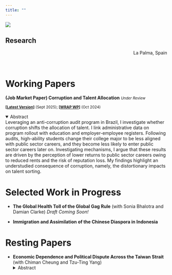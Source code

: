```yaml
---
title: ""
---
```


:::{.column-screen}
![](static/img/lapalma.jpg)
<div class="overlay-text">
# Research
</div>

<div style="text-align: right; margin-top: 4px;">
La Palma, Spain
</div>
:::

<br />

# Working Papers

**(Job Market Paper) Corruption and Talent Allocation** <i><small>Under Review</small></i>

<small>**[[Latest Version](https://yangxun.org/Research/JMP_Xun_2025.pdf)]** (Sept 2025); **[[WRAP WP](https://wrap.warwick.ac.uk/id/eprint/188397/)]** (Oct 2024)</small>


<details open>
  <summary>Abstract</summary>
    Leveraging an anti-corruption audit program in Brazil, I investigate whether corruption shifts the allocation of talent. I link administrative data on program rollout with education and employer-employee registers. Following audits, high-ability students change their college major to be less aligned with public sector careers, and they become less likely to enter public sector careers later on. Investigating mechanisms, I argue that these results are driven by the perception of lower returns to public sector careers owing to reduced rents and the risk of reputation loss. My findings highlight an understudied consequence of corruption, namely, the distortionary impacts on talent sorting.
</details>


# Selected Work in Progress
- **The Global Health Toll of the Global Gag Rule** (with Sonia Bhalotra and Damian Clarke) <i>Draft Coming Soon!</i>
<!-- <details>
  <summary>Abstract</summary>
     The Global Gag Rule (GGR) is a pro-life policy that prohibits foreign non-governmental organizations receiving U.S. aid from providing or advocating for abortion-related services. First introduced by President Reagan in 1984, the policy has been reinstated by every Republican administration and rescinded by every Democrat. We examine the effects of the GGR on maternal mortality across two presidential transitions: Clinton to Bush (1993–2008) and Obama to Trump (2009–2020). Our empirical strategy employs a triple difference design that leverages cross-country variation in US aid dependence and within-country variation in baseline clinic access to measure exposure. We find that, on average, the reinstatement of the GGR is associated with a 16.7 percent increase in maternal mortality in aid-receiving countries. We also uncover larger effects under the Trump administration, likely due to the policy’s unprecedented expansion in 2017.
</details> -->

- **Immigration and Assimilation of the Chinese Diaspora in Indonesia**
<!-- <details>
  <summary>Abstract</summary>
     This paper studies the effects of state-enforced assimilation policy on immigrant integration. I focus on the Chinese diaspora in Indonesia when long-lasting anti-Chinese legislation during the New Order (1966-1998) was revoked after the fall of Suharto. I exploit across-regency differences in ethnic Chinese shares prior to the revoke as a proxy for the intensity of out-group exposure. The difference-in-difference estimates suggest the revoke of the legislation fostered cultural assimilation of Chinese Indonesians, as measured by language use and religious affiliation. Additional data collection is in process to study economic and political assimilation, as ethnic Chinese are perceived as economic insiders but political outsiders in Indonesia. All in all, this study aims to contribute to understanding how state policy affects immigrant integration in the context of south-south migration.
</details> -->

# Resting Papers
- **Economic Dependence and Political Dispute Across the Taiwan Strait** (with Chiman Cheung and Tzu-Ting Yang) 
<details>
  <summary>Abstract</summary>
    Does economic integration foster political affinity, or can it trigger a backlash? We approach this question by investigating an unconventional type of “China shock” in the context of the Taiwanese export surge to mainland China. Applying a shift-share design with newly delineated commuting zones (CZs) in Taiwan, our preliminary findings suggest that an across-CZ interquartile change in China export exposure leads to a 1.2\% increase in pro-independence vote shares during 2000-2016. Individual data from socioeconomic surveys reveals similar effects on pro-independence attitudes. We do not, however, find evidence of export exposure affecting inclination toward a more exclusive Taiwanese versus Chinese identity. To understand the mechanisms behind the political backlash of trade integration, we plan to disentangle the potential roles of labor market adjustments to trade versus a direct political deterrence effect from overall economic dependence.
</details>